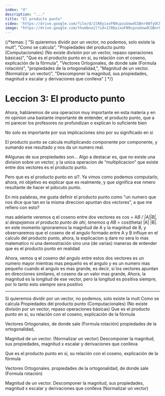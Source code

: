 ```yaml
---
index: "4"
description: "..."
title: "El producto punto"
video: 'https://drive.google.com/file/d/1lR8yixoFN9cpzuUowdCGBnr00fyOCkv2/preview'
image: "https://drive.google.com/thumbnail?id=1lR8yixoFN9cpzuUowdCGBnr00fyOCkv2"
---
```


{/*temas: [
    "Si quieremos dividir por un vector, no podemos, solo existe la mult",
    "Como se calcula",
    "Propiedades del producto punto (Computacionales) (No existe división por un vector, repaso operaciones básicas)",
    "Que es el producto punto en sí, su relación con el coseno, explicación de la fórmula",
    "Vectores Ortogonales, de donde sale (Formula rotación)",
    "propiedades de la ortogonalidad,",
    "Magnitud de un vector. (Normalizar un vector)",
    "Descomponer la magnitud, sus propiedades, magnitud x escalar y derivaciones que conlleva"
] */}

# Leccion 3: El producto punto

Ahora, hablaremos de una operacion muy importante en esta materia y en mi opinion una bastante importante de entender, el producto punto, que a mi parecer los profesores no profundizan o explican lo suficiente bien

No solo es importante por sus implicaciones sino por su significado en si

El producto punto se calcula multiplicando componente por componente, y sumando ese resultado y nos da un numero real.

#Algunas de sus propiedades son…
Algo a destacar es, que no existe una division sobre un vector, y la unica operacion de “multiplicacion” que existe entre dos vectores es el producto punto.

Pero que es el producto punto en si?.
Ya vimos como podemos computarlo, ahora, mi objetivo es explicar que es realmente, y que significa ese nmero resultante de hacer el pdocuto punto.

En mis palabras, me gusta definir el producto punto como “un numero que nos dice que tan en la misma direccion apuntan dos vectores”, a que me refiero con esto?

mas adelante veremos q el coseno entre dos vectores es cos = A*B / |A||B|, si despejamos el producto punto de ahi, tenemos q A*B = cos(theta) |A| |B|. en este momento ignoraremos la magnitud de A y la magnitud de B, y observaremos que el coseno de el angulo formado entre A y B influye en el calculo del producto punto, ahora, la explicacion q dare no sera lo mas matematico ni una demostración sino una (de varias) maneras de entender que es el producto punto en realidad

Ahora, vemos q el coseno del angulo entre estos dos vectores es un numero mayor mientras mas pequeño es el angulo y es un numero mas pequeño cuando el angulo es mas grande, es decir, si los vectores apuntan en direcciones similares, el coseno da un valor mas grande,
Ahora, la magnitud es la longitud de ese vector, pero la longitud es positiva siempre, por lo tanto esto siempre sera positivo

---
Si quieremos dividir por un vector, no podemos, solo existe la mult
Como se calcula
Propiedades del producto punto (Computacionales) (No existe división por un vector, repaso operaciones básicas)
Que es el producto punto en sí, su relación con el coseno, explicación de la fórmula

Vectores Ortogonales, de donde sale (Formula rotación)
propiedades de la ortogonalidad,

Magnitud de un vector. (Normalizar un vector)
Descomponer la magnitud, sus propiedades, magnitud x escalar y derivaciones que conlleva


Que es el producto punto en sí, su relación con el coseno, explicación de la fórmula

Vectores Ortogonales. propiedades de la ortogonalidad, de donde sale (Formula rotación)

Magnitud de un vector.
Descomponer la magnitud, sus propiedades, magnitud x escalar y derivaciones que 
conlleva
(Normalizar un vector)